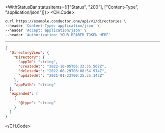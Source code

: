 

<WithStatusBar statusItems={[["Status", "200"], ["Content-Type", "application/json"]]}>
  <CH.Code>
  ```bash Example Request
  curl https://example.conductor.one/api/v1/directories \
--header 'Content-Type: application/json' \
--header 'Accept: application/json' \
--header 'Authorization: YOUR_BEARER_TOKEN_HERE'
  ```
  ---

  ```json Example Response
  {
    "DirectoryView": {
      "Directory": {
        "appId": "string",
        "createdAt": "2022-10-05T05:33:35.567Z",
        "deletedAt": "2022-08-29T08:08:54.974Z",
        "updatedAt": "2021-01-23T00:25:35.142Z"
      },
      "appPath": "string"
    },
    "expanded": [
      {
        "@type": "string"
      }
    ]
  }
  ```
  </CH.Code>
</WithStatusBar>
